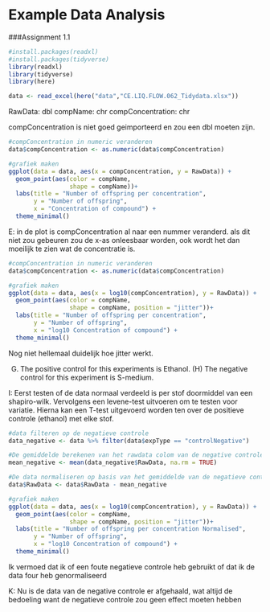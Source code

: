 # Example Data Analysis

###Assignment 1.1
```r
#install.packages(readxl)
#install.packages(tidyverse)
library(readxl)
library(tidyverse)
library(here)
```

```r
data <- read_excel(here("data","CE.LIQ.FLOW.062_Tidydata.xlsx"))
```
RawData: dbl
compName: chr
compConcentration: chr

compConcentration is niet goed geimporteerd en zou een dbl moeten zijn.
```r
#compConcentration in numeric veranderen
data$compConcentration <- as.numeric(data$compConcentration)

#grafiek maken
ggplot(data = data, aes(x = compConcentration, y = RawData)) +
  geom_point(aes(color = compName, 
                 shape = compName))+
  labs(title = "Number of offspring per concentration",
       y = "Number of offspring",
       x = "Concentration of compound") +
  theme_minimal()
```
E: in de plot is compConcentration al naar een nummer veranderd. als dit niet zou gebeuren zou de x-as onleesbaar worden, ook wordt het dan moeilijk te zien wat de concentratie is.

```r
#compConcentration in numeric veranderen
data$compConcentration <- as.numeric(data$compConcentration)

#grafiek maken
ggplot(data = data, aes(x = log10(compConcentration), y = RawData)) +
  geom_point(aes(color = compName, 
                 shape = compName, position = "jitter"))+
  labs(title = "Number of offspring per concentration",
       y = "Number of offspring",
       x = "log10 Concentration of compound") +
  theme_minimal()
```
Nog niet hellemaal duidelijk hoe jitter werkt.

(G) The positive control for this experiments is Ethanol. (H) The negative control for this experiment is S-medium.

I:
Eerst testen of de data normaal verdeeld is per stof doormiddel van een shapiro-wilk.
Vervolgens een levene-test uitvoeren om te testen voor variatie.
Hierna kan een T-test uitgevoerd worden ten over de positieve controle (ethanol) met elke stof.

```r
#data filteren op de negatieve controle
data_negative <- data %>% filter(data$expType == "controlNegative") 

#De gemiddelde berekenen van het rawdata colom van de negative controle
mean_negative <- mean(data_negative$RawData, na.rm = TRUE) 

#De data normaliseren op basis van het gemiddelde van de negatieve controle
data$RawData <- data$RawData - mean_negative

#grafiek maken
ggplot(data = data, aes(x = log10(compConcentration), y = RawData)) +
  geom_point(aes(color = compName, 
                 shape = compName, position = "jitter"))+
  labs(title = "Number of offspring per concentration Normalised",
       y = "Number of offspring",
       x = "log10 Concentration of compound") +
  theme_minimal()


```
Ik vermoed dat ik of een foute negatieve controle heb gebruikt of dat ik de data four heb genormaliseerd

K: Nu is de data van de negative controle er afgehaald, wat altijd de bedoeling want de negatieve controle zou geen effect moeten hebben

